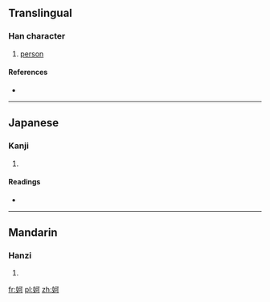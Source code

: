 ==Translingual==

===Han character===
{{Han char|rn=38|rad=女|as=05|sn=8|four=|canj=女一弓口 (VMNR)|ids=⿰[[女]][[可]]}}

# [[person]]

====References====
* {{Han ref|kx=0257.270|dkj=06137|dj=0522.220|hdz=21035.050|uh=59B8|ud=22968}}

----

==Japanese==

===Kanji===
{{ja-kanji|grade=|rs=女05}}

# {{defn|lang=ja|sort=女05}}

====Readings====
* {{ja-readings|on=[[あ]] (a)|kun=}}

----

==Mandarin==

===Hanzi===
{{cmn-hanzi|pin=[[ē]] ([[e1]])|wg=o<sup>1</sup>}}

# {{defn|lang=cmn|sort=女05}}

[[fr:妸]]
[[pl:妸]]
[[zh:妸]]